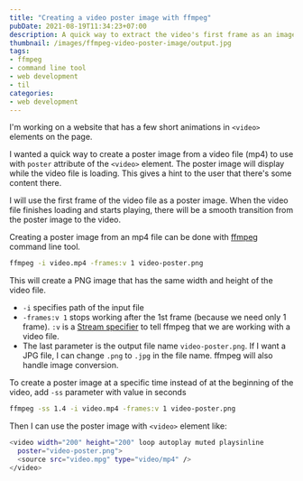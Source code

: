 ```yaml
---
title: "Creating a video poster image with ffmpeg"
pubDate: 2021-08-19T11:34:23+07:00
description: A quick way to extract the video's first frame as an image to use with `poster` HTML attribute
thumbnail: /images/ffmpeg-video-poster-image/output.jpg
tags:
- ffmpeg
- command line tool
- web development
- til
categories:
- web development
---
```


I'm working on a website that has a few short animations in `<video>` elements on the page.

I wanted a quick way to create a poster image from a video file (mp4) to use with `poster` attribute of the `<video>` element. The poster image will display while the video file is loading. This gives a hint to the user that there's some content there.

I will use the first frame of the video file as a poster image. When the video file finishes loading and starts playing, there will be a smooth transition from the poster image to the video.

Creating a poster image from an mp4 file can be done with [ffmpeg](https://www.ffmpeg.org/) command line tool.

```bash
ffmpeg -i video.mp4 -frames:v 1 video-poster.png
```

This will create a PNG image that has the same width and height of the video file.

- `-i` specifies path of the input file
- `-frames:v 1` stops working after the 1st frame (because we need only 1 frame). `:v` is a [Stream specifier](https://ffmpeg.org/ffmpeg.html#Stream-specifiers-1) to tell ffmpeg that we are working with a video file.
- The last parameter is the output file name `video-poster.png`. If I want a JPG file, I can change `.png` to `.jpg` in the file name. ffmpeg will also handle image conversion.

To create a poster image at a specific time instead of at the beginning of the video, add `-ss` parameter with value in seconds

```bash
ffmpeg -ss 1.4 -i video.mp4 -frames:v 1 video-poster.png
```

Then I can use the poster image with `<video>` element like:

```bash
<video width="200" height="200" loop autoplay muted playsinline
  poster="video-poster.png">
  <source src="video.mpg" type="video/mp4" />
</video>
```
<Picture src="/images/ffmpeg-video-poster-image/output.jpg" alt="The source video file compares with output poster image"
  caption="The source video file compares with output poster image" />
